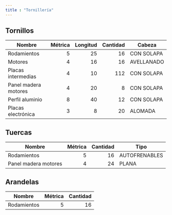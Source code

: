 ---
title : "Tornillería"
---

## Tornillos

|Nombre              |Métrica |Longitud |Cantidad |Cabeza    |
|--------------------|-------:|--------:|--------:|----------|
|Rodamientos         |5       |25       |16       |CON SOLAPA|
|Motores             |4       |16       |16       |AVELLANADO|
|Placas intermedias  |4       |10       |112      |CON SOLAPA|
|Panel madera motores|4       |20       |8        |CON SOLAPA|
|Perfil aluminio     |8       |40       |12       |CON SOLAPA|
|Placas electrónica  |3       |8        |20       |ALOMADA   |

## Tuercas

|Nombre              |Métrica |Cantidad |Tipo         |
|--------------------|-------:|--------:|-------------|
|Rodamientos         |5       |16       |AUTOFRENABLES|
|Panel madera motores|4       |24       |PLANA        |

## Arandelas

|Nombre     |Métrica |Cantidad |
|-----------|-------:|--------:|
|Rodamientos|5       |16       |